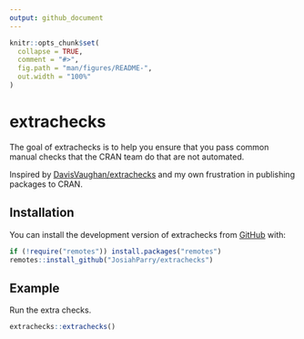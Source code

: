 ```yaml
---
output: github_document
---
```


<!-- README.md is generated from README.Rmd. Please edit that file -->

```r
knitr::opts_chunk$set(
  collapse = TRUE,
  comment = "#>",
  fig.path = "man/figures/README-",
  out.width = "100%"
)
```

# extrachecks

<!-- badges: start -->
<!-- badges: end -->

The goal of extrachecks is to help you ensure that you pass common manual checks that the CRAN
team do that are not automated. 

Inspired by [DavisVaughan/extrachecks](https://github.com/DavisVaughan/extrachecks) and my own frustration in publishing packages to CRAN.

## Installation

You can install the development version of extrachecks from [GitHub](https://github.com/) with:

``` r
if (!require("remotes")) install.packages("remotes")
remotes::install_github("JosiahParry/extrachecks")
```

## Example

Run the extra checks. 

```r
extrachecks::extrachecks()
```
